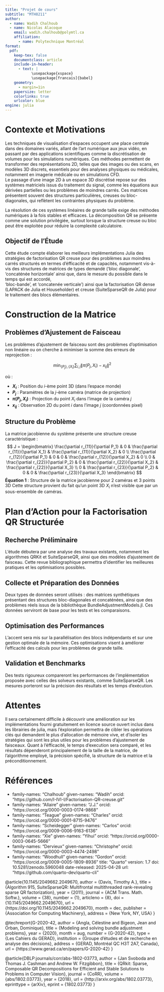 ```yaml
---
title: "Projet de cours"
subtitle: "MTH8211"
author:
  - name: Wadih Chalhoub
  - name: Nicolas Alacoque
    email: wadih.chalhoub@polymtl.ca
    affiliation:
      - name: Polytechnique Montréal
format:
  pdf:
    keep-tex: false
    documentclass: article
    include-in-header:
      - text: |
            \usepackage{xspace}
            \usepackage[francais]{babel}
    geometry:
      - margin=1in
    papersize: letter
    colorlinks: true
    urlcolor: blue
engine: julia
---
```


# Contexte et Motivations  
Les techniques de visualisation d’espaces occupent une place centrale dans des domaines variés, allant de l’art numérique aux jeux vidéo, en passant par des applications scientifiques comme la discrétisation de volumes pour les simulations numériques. Ces méthodes permettent de transformer des représentations 2D, telles que des images ou des scans, en modèles 3D discrets, essentiels pour des analyses physiques ou médicales, notamment en imagerie médicale ou en simulations CFD.  
Le passage d’une image 2D à un espace 3D discrétisé repose sur des systèmes matriciels issus du traitement du signal, comme les équations aux dérivées partielles ou les problèmes de moindres carrés. Ces matrices présentent souvent des structures particulières, creuses ou bloc-diagonales, qui reflètent les contraintes physiques du problème.  
  
La résolution de ces systèmes linéaires de grande taille exige des méthodes numériques à la fois stables et efficaces. La décomposition QR se présente comme une solution privilégiée, surtout lorsque la structure creuse ou bloc peut être exploitée pour réduire la complexité calculatoire.  

## Objectif de l’Étude  

Cette étude compte élaborer les meilleurs implémentations 
Julia des stratégies de factorisation QR creuse pour des 
problèmes aux moindres carrés structurés en termes d'éfficacité 
et de capacités, notamment vis-à-vis des structures de matrices 
de types demandé ('bloc diagonale', 'concaténée horizontale' ainsi que, 
dans le mesure du possible dans le temps qui est accordé,   
'bloc-bande', et 'concatenée verticale') ainsi que la 
factorisation QR dense (LAPACK de Julia et Householder) et creuse 
(SuiteSparseQR de Julia) pour le traitement des blocs 
élémentaires.


# Construction de la Matrice

## Problèmes d'Ajustement de Faisceau

Les problèmes d'ajustement de faisceau sont des problèmes d'optimisation non linéaire ou on cherche à minimiser la somme des erreurs de reprojection :

$$
\min_{\{P_j\}, \{X_i\}} \sum_{i,j} \| \pi(P_j, X_i) - x_{ij} \|^2
$$

où :

- **$X_i$** : Position du $i$-ème point 3D (dans l'espace monde)  
- **$P_j$** : Paramètres de la $j$-ème caméra (matrice de projection)  
- **$\pi(P_j, X_i)$** : Projection du point $X_i$ dans l'image de la caméra $j$  
- **$x_{ij}$** : Observation 2D du point $i$ dans l'image $j$ (coordonnées pixel)

## Structure du Problème

La matrice jacobienne du système présente une structure creuse caractéristique :
$$
J = \begin{bmatrix}
\frac{\partial r_{11}}{\partial P_1} & 0 & \frac{\partial r_{11}}{\partial X_1} & \frac{\partial r_{11}}{\partial X_2} & 0 \\
\frac{\partial r_{12}}{\partial P_1} & 0 & 0 & \frac{\partial r_{12}}{\partial X_2} & 0 \\
0 & \frac{\partial r_{22}}{\partial P_2} & 0 & \frac{\partial r_{22}}{\partial X_2} & \frac{\partial r_{22}}{\partial X_3} \\
0 & \frac{\partial r_{23}}{\partial P_2} & 0 & 0 & \frac{\partial r_{23}}{\partial X_3}
\end{bmatrix}
$$
**Équation 1** : Structure de la matrice jacobienne pour 2 caméras et 3 points 3D
Cette structure provient du fait qu'un point 3D $X_i$ n'est visible que par un sous-ensemble de caméras.

# Plan d'Action pour la Factorisation QR Structurée

## Recherche Préliminaire
L'étude débutera par une analyse des travaux existants, notamment les algorithmes QRKit et SuiteSparseQR, ainsi que des modèles d'ajustement de faisceau. Cette revue bibliographique permettra d'identifier les meilleures pratiques et les optimisations possibles.

## Collecte et Préparation des Données
Deux types de données seront utilisés : des matrices synthétiques présentant des structures bloc-diagonales et concaténées, ainsi que des problèmes réels issus de la bibliothèque BundleAdjustmentModels.jl. Ces données serviront de base pour les tests et les comparaisons.

## Optimisation des Performances
L'accent sera mis sur la parallélisation des blocs indépendants et sur une gestion optimale de la mémoire. Ces optimisations visent à améliorer l'efficacité des calculs pour les problèmes de grande taille.

## Validation et Benchmarks
Des tests rigoureux compareront les performances de l'implémentation proposée avec celles des solveurs existants, comme SuiteSparseQR. Les mesures porteront sur la précision des résultats et les temps d'exécution.

# Attentes

Il sera certainement difficile à découvrir une amélioration 
sur les implémentations fourni gratuitement en licence 
source ouvert inclus dans les librairies de julia, 
mais l'éxploration permettra de cibler les opérations clés 
qui demandent le plus d'allocation de mémoire vive, et 
d'isoler les stratégies qui sont les plus utiles pour les 
problèmes d’ajustement de faisceaux. Quant à l'éfficacité, le temps d'execution sera comparé, et les résultats dépenderont principalement de la taille de la matrice, de l'algorithme employé, la précision spécifié, la structure de la matrice et la préconditionnement.

# Références
::: {#refs}
:::
- family-names: "Chalhoub"
  given-names: "Wadih"
  orcid: "https://github.com/I-IVI-I/Factorisation-QR-creuse.git"
- family-names: "Allaire"
  given-names: "J.J."
  orcid: "https://orcid.org/0000-0003-0174-9868"
- family-names: "Teague"
  given-names: "Charles"
  orcid: "https://orcid.org/0000-0001-8715-9476"
- family-names: "Scheidegger"
  given-names: "Carlos"
  orcid: "https://orcid.org/0009-0006-9163-6136"
- family-names: "Xie"
  given-names: "Yihui"
  orcid: "https://orcid.org/0000-0003-0645-5666"
- family-names: "Dervieux"
  given-names: "Christophe"
  orcid: "https://orcid.org/0000-0003-4474-2498"
- family-names: "Woodhull"
  given-names: "Gordon"
  orcid: "https://orcid.org/0009-0005-1809-8936"
title: "Quarto"
version: 1.7
doi: 10.5281/zenodo.5960048
date-released: 2025-04-28
url: "https://github.com/quarto-dev/quarto-cli"



@article{10.1145/2049662.2049670,
  author = {Davis, Timothy A.},
  title = {Algorithm 915, SuiteSparseQR: Multifrontal multithreaded rank-revealing sparse QR factorization},
  year = {2011},
  journal = {ACM Trans. Math. Softw.},
  volume = {38},
  number = {1},
  articleno = {8},
  doi = {10.1145/2049662.2049670},
  url = {https://doi.org/10.1145/2049662.2049670},
  month = dec,
  publisher = {Association for Computing Machinery},
  address = {New York, NY, USA}
}

@techreport{G-2020-42,
  author = {Angla, Célestine and Bigeon, Jean and Orban, Dominique},
  title = {Modeling and solving bundle adjustment problems},
  year = {2020},
  month = aug,
  number = {G-2020-42},
  type = {Les Cahiers du GERAD},
  institution = {Groupe d'études et de recherche en analyse des décisions},
  address = {GERAD, Montréal QC H3T 2A7, Canada},
  url = {https://www.gerad.ca/en/papers/G-2020-42}
}

@article{DBLP:journals/corr/abs-1802-03773,
  author = {Jan Svoboda and Thomas J. Cashman and Andrew W. Fitzgibbon},
  title = {QRkit: Sparse, Composable QR Decompositions for Efficient and Stable Solutions to Problems in Computer Vision},
  journal = {CoRR},
  volume = {abs/1802.03773},
  year = {2018},
  url = {http://arxiv.org/abs/1802.03773},
  eprinttype = {arXiv},
  eprint = {1802.03773}
}

